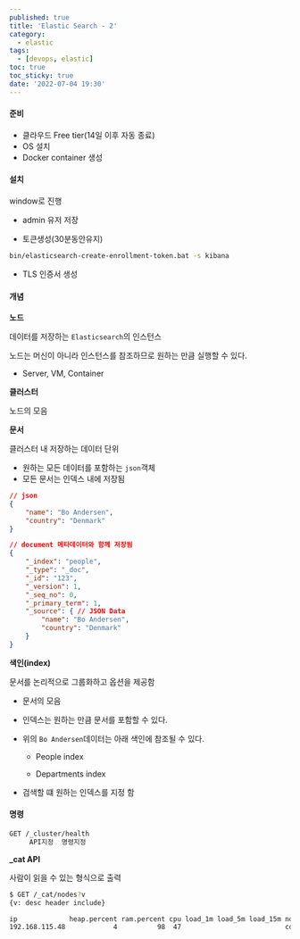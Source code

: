 ```yaml
---
published: true
title: 'Elastic Search - 2'
category:
  - elastic
tags:
  - [devops, elastic]
toc: true
toc_sticky: true
date: '2022-07-04 19:30'
---
```


#### 준비

- 클라우드 Free tier(14일 이후 자동 종료)
- OS 설치
- Docker container 생성

#### 설치

window로 진행

- admin 유저 저장

- 토큰생성(30분동안유지)

```bash
bin/elasticsearch-create-enrollment-token.bat -s kibana
```

- TLS 인증서 생성

#### 개념

**노드**

데이터를 저장하는 `Elasticsearch`의 인스턴스

노드는 머신이 아니라 인스턴스를 참조하므로 원하는 만큼 실행할 수 있다.

- Server, VM, Container

**클러스터**

노드의 모음

**문서**

클러스터 내 저장하는 데이터 단위

- 원하는 모든 데이터를 포함하는 `json`객체
- 모든 문서는 인덱스 내에 저장됨

```json
// json
{
    "name": "Bo Andersen",
    "country": "Denmark"
}

// document 메타데이터와 함께 저장됨
{
    "_index": "people",
    "_type": "_doc",
    "_id": "123",
    "_version": 1,
    "_seq_no": 0,
    "_primary_term": 1,
    "_source": { // JSON Data
        "name": "Bo Andersen",
        "country": "Denmark"
    }
}
```

**색인(index)**

문서를 논리적으로 그룹화하고 옵션을 제공함

- 문서의 모음

- 인덱스는 원하는 만큼 문서를 포함할 수 있다.

- 위의 `Bo Andersen`데이터는 아래 색인에 참조될 수 있다.

  - People index

  - Departments index

- 검색할 떄 원하는 인덱스를 지정 함

#### 명령

```bash
GET /_cluster/health
     API지정  명령지정
```

**\_cat API**

사람이 읽을 수 있는 형식으로 출력

```bash
$ GET /_cat/nodes?v
{v: desc header include}

ip             heap.percent ram.percent cpu load_1m load_5m load_15m node.role   master name
192.168.115.48            4          98  47                          cdfhilmrstw *      LAPTOP-TQ895JSP
```
